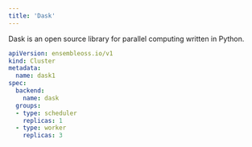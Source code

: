 ```yaml
---
title: 'Dask'
---
```


Dask is an open source library for parallel computing written in Python.

```yaml
apiVersion: ensembleoss.io/v1
kind: Cluster
metadata:
  name: dask1
spec:
  backend:
    name: dask
  groups:
  - type: scheduler
    replicas: 1
  - type: worker
    replicas: 3
```
